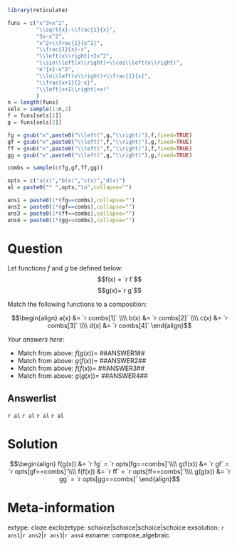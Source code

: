 ```r
library(reticulate)

funs = c("x^3+x^2",
         "\\sqrt{x}-\\frac{1}{x}",
         "3x-x^2",
         "x^2+\\frac{1}{x^2}",
         "\\frac{1}{x}-x",
         "\\left|x\\right|+2x^2",
         "\\sin\\left(x\\right)+\\cos\\left(x\\right)",
         "e^{x}-x^2",
         "\\ln\\left(x\\right)+\\frac{1}{x}",
         "\\frac{x+1}{2-x}",
         "\\left|x+1\\right|+x!"
         )
n = length(funs)
sels = sample(1:n,2)
f = funs[sels[1]]
g = funs[sels[2]]

fg = gsub("x",paste0("\\left(",g,"\\right)"),f,fixed=TRUE)
gf = gsub("x",paste0("\\left(",f,"\\right)"),g,fixed=TRUE)
ff = gsub("x",paste0("\\left(",f,"\\right)"),f,fixed=TRUE)
gg = gsub("x",paste0("\\left(",g,"\\right)"),g,fixed=TRUE)

combs = sample(c(fg,gf,ff,gg))

opts = c("a(x)","b(x)","c(x)","d(x)")
al = paste0("* ",opts,"\n",collapse="")

ans1 = paste0(1*(fg==combs),collapse="")
ans2 = paste0(1*(gf==combs),collapse="")
ans3 = paste0(1*(ff==combs),collapse="")
ans4 = paste0(1*(gg==combs),collapse="")
```

Question
========

Let functions $f$ and $g$ be defined below:
$$f(x) = `r f`$$
$$g(x)=`r g`$$

Match the following functions to a composition:

$$\begin{align}
a(x) &= `r combs[1]` \\\\
b(x) &= `r combs[2]` \\\\
c(x) &= `r combs[3]` \\\\
d(x) &= `r combs[4]` 
\end{align}$$

*Your answers here:*

* Match from above: $f(g(x)) =$ ##ANSWER1##
* Match from above: $g(f(x)) =$ ##ANSWER2##
* Match from above: $f(f(x)) =$ ##ANSWER3##
* Match from above: $g(g(x)) =$ ##ANSWER4##


Answerlist
--------
`r al`
`r al`
`r al`
`r al`


Solution
========

$$\begin{align}
f(g(x)) &= `r fg` = `r opts[fg==combs]`\\\\
g(f(x)) &= `r gf` = `r opts[gf==combs]`\\\\
f(f(x)) &= `r ff` = `r opts[ff==combs]`\\\\
g(g(x)) &= `r gg` = `r opts[gg==combs]`
\end{align}$$


Meta-information
============
extype: cloze
exclozetype: schoice|schoice|schoice|schoice
exsolution: `r ans1`|`r ans2`|`r ans3`|`r ans4`
exname: compose_algebraic